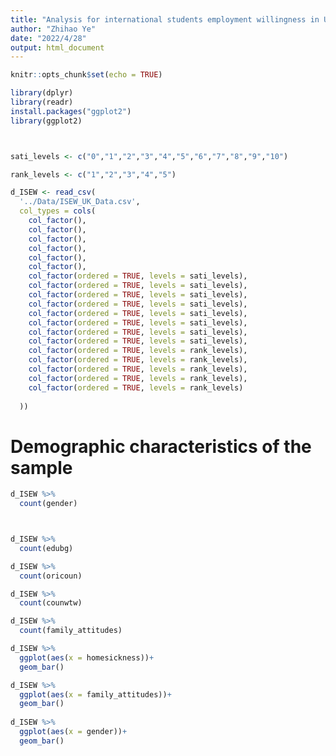 ```yaml
---
title: "Analysis for international students employment willingness in UK"
author: "Zhihao Ye"
date: "2022/4/28"
output: html_document
---
```


```r
knitr::opts_chunk$set(echo = TRUE)

library(dplyr)
library(readr)
install.packages("ggplot2")
library(ggplot2)



sati_levels <- c("0","1","2","3","4","5","6","7","8","9","10")

rank_levels <- c("1","2","3","4","5")

d_ISEW <- read_csv(
  '../Data/ISEW_UK_Data.csv',
  col_types = cols(
    col_factor(),
    col_factor(),
    col_factor(),
    col_factor(),
    col_factor(),
    col_factor(),
    col_factor(ordered = TRUE, levels = sati_levels),
    col_factor(ordered = TRUE, levels = sati_levels),
    col_factor(ordered = TRUE, levels = sati_levels),
    col_factor(ordered = TRUE, levels = sati_levels),
    col_factor(ordered = TRUE, levels = sati_levels),
    col_factor(ordered = TRUE, levels = sati_levels),
    col_factor(ordered = TRUE, levels = sati_levels),
    col_factor(ordered = TRUE, levels = sati_levels),
    col_factor(ordered = TRUE, levels = rank_levels),
    col_factor(ordered = TRUE, levels = rank_levels),
    col_factor(ordered = TRUE, levels = rank_levels),
    col_factor(ordered = TRUE, levels = rank_levels),
    col_factor(ordered = TRUE, levels = rank_levels)
    
  ))
```


# Demographic characteristics of the sample
```r
d_ISEW %>%
  count(gender)



d_ISEW %>%
  count(edubg)

d_ISEW %>%
  count(oricoun)

d_ISEW %>%
  count(counwtw)

d_ISEW %>%
  count(family_attitudes)

d_ISEW %>%
  ggplot(aes(x = homesickness))+
  geom_bar()

d_ISEW %>%
  ggplot(aes(x = family_attitudes))+
  geom_bar()
  
d_ISEW %>%
  ggplot(aes(x = gender))+
  geom_bar()
```

